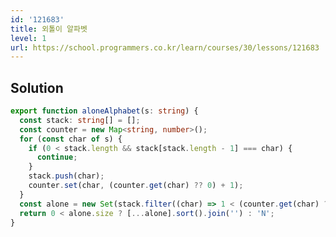 ```yaml
---
id: '121683'
title: 외톨이 알파벳
level: 1
url: https://school.programmers.co.kr/learn/courses/30/lessons/121683
---
```


## Solution

```typescript filename="solution.ts" copy
export function aloneAlphabet(s: string) {
  const stack: string[] = [];
  const counter = new Map<string, number>();
  for (const char of s) {
    if (0 < stack.length && stack[stack.length - 1] === char) {
      continue;
    }
    stack.push(char);
    counter.set(char, (counter.get(char) ?? 0) + 1);
  }
  const alone = new Set(stack.filter((char) => 1 < (counter.get(char) ?? 0)));
  return 0 < alone.size ? [...alone].sort().join('') : 'N';
}
```
